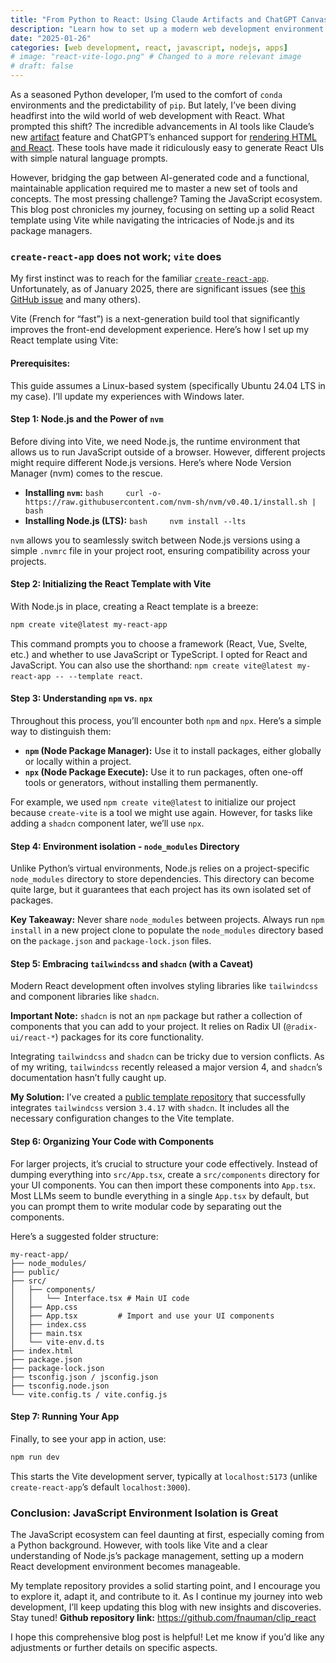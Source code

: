```yaml
---
title: "From Python to React: Using Claude Artifacts and ChatGPT Canvas to Build Apps"
description: "Learn how to set up a modern web development environment: React, Node.js, and Vite."
date: "2025-01-26"
categories: [web development, react, javascript, nodejs, apps]
# image: "react-vite-logo.png" # Changed to a more relevant image
# draft: false
---
```



<!-- ## Blog Post Content -->

As a seasoned Python developer, I'm used to the comfort of `conda` environments and the predictability of `pip`. But lately, I've been diving headfirst into the wild world of web development with React. What prompted this shift? The incredible advancements in AI tools like Claude's new [artifact](https://www.anthropic.com/news/artifacts) feature and ChatGPT's enhanced support for [rendering HTML and React](https://x.com/OpenAI/status/1882876172339757392). These tools have made it ridiculously easy to generate React UIs with simple natural language prompts.

However, bridging the gap between AI-generated code and a functional, maintainable application required me to master a new set of tools and concepts. The most pressing challenge? Taming the JavaScript ecosystem. This blog post chronicles my journey, focusing on setting up a solid React template using Vite while navigating the intricacies of Node.js and its package managers.

### `create-react-app` does not work; `vite` does

My first instinct was to reach for the familiar [`create-react-app`](https://github.com/facebook/create-react-app/). Unfortunately, as of January 2025, there are significant issues (see [this GitHub issue](https://github.com/facebook/create-react-app/issues/13911) and many others). 

Vite (French for "fast") is a next-generation build tool that significantly improves the front-end development experience. Here's how I set up my React template using Vite:

#### Prerequisites:

This guide assumes a Linux-based system (specifically Ubuntu 24.04 LTS in my case). I'll update my experiences with Windows later.

#### Step 1: Node.js and the Power of `nvm`

Before diving into Vite, we need Node.js, the runtime environment that allows us to run JavaScript outside of a browser. However, different projects might require different Node.js versions. Here's where Node Version Manager (nvm) comes to the rescue.

-   **Installing `nvm`:**
    ```bash
    curl -o- https://raw.githubusercontent.com/nvm-sh/nvm/v0.40.1/install.sh | bash
    ```
-   **Installing Node.js (LTS):**
    ```bash
    nvm install --lts
    ```

`nvm` allows you to seamlessly switch between Node.js versions using a simple `.nvmrc` file in your project root, ensuring compatibility across your projects.

#### Step 2: Initializing the React Template with Vite

With Node.js in place, creating a React template is a breeze:

```bash
npm create vite@latest my-react-app
```

This command prompts you to choose a framework (React, Vue, Svelte, etc.) and whether to use JavaScript or TypeScript. I opted for React and JavaScript. You can also use the shorthand: `npm create vite@latest my-react-app -- --template react`. 

#### Step 3: Understanding `npm` vs. `npx`

Throughout this process, you'll encounter both `npm` and `npx`. Here's a simple way to distinguish them:

-   **`npm` (Node Package Manager):** Use it to install packages, either globally or locally within a project.
-   **`npx` (Node Package Execute):** Use it to run packages, often one-off tools or generators, without installing them permanently.

For example, we used `npm create vite@latest` to initialize our project because `create-vite` is a tool we might use again. However, for tasks like adding a `shadcn` component later, we'll use `npx`.

#### Step 4: Environment isolation - `node_modules` Directory

Unlike Python's virtual environments, Node.js relies on a project-specific `node_modules` directory to store dependencies. This directory can become quite large, but it guarantees that each project has its own isolated set of packages.

**Key Takeaway:** Never share `node_modules` between projects. Always run `npm install` in a new project clone to populate the `node_modules` directory based on the `package.json` and `package-lock.json` files.

#### Step 5: Embracing `tailwindcss` and `shadcn` (with a Caveat)

Modern React development often involves styling libraries like `tailwindcss` and component libraries like `shadcn`.

**Important Note:** `shadcn` is not an `npm` package but rather a collection of components that you can add to your project. It relies on Radix UI (`@radix-ui/react-*`) packages for its core functionality.

Integrating `tailwindcss` and `shadcn` can be tricky due to version conflicts. As of my writing, `tailwindcss` recently released a major version 4, and `shadcn`'s documentation hasn't fully caught up.

**My Solution:** I've created a [public template repository](https://github.com/fnauman/clip_react) that successfully integrates `tailwindcss` version `3.4.17` with `shadcn`. It includes all the necessary configuration changes to the Vite template.

#### Step 6: Organizing Your Code with Components

For larger projects, it's crucial to structure your code effectively. Instead of dumping everything into `src/App.tsx`, create a `src/components` directory for your UI components. You can then import these components into `App.tsx`. Most LLMs seem to bundle everything in a single `App.tsx` by default, but you can prompt them to write modular code by separating out the components.

Here's a suggested folder structure:

```
my-react-app/
├── node_modules/
├── public/
├── src/
│   ├── components/
│   │   └── Interface.tsx # Main UI code
│   ├── App.css
│   ├── App.tsx         # Import and use your UI components
│   ├── index.css
│   ├── main.tsx
│   └── vite-env.d.ts
├── index.html
├── package.json
├── package-lock.json
├── tsconfig.json / jsconfig.json
├── tsconfig.node.json
└── vite.config.ts / vite.config.js
```

#### Step 7: Running Your App

Finally, to see your app in action, use:

```bash
npm run dev
```

This starts the Vite development server, typically at `localhost:5173` (unlike `create-react-app`'s default `localhost:3000`).

### Conclusion: JavaScript Environment Isolation is Great

The JavaScript ecosystem can feel daunting at first, especially coming from a Python background. However, with tools like Vite and a clear understanding of Node.js's package management, setting up a modern React development environment becomes manageable.

My template repository provides a solid starting point, and I encourage you to explore it, adapt it, and contribute to it. As I continue my journey into web development, I'll keep updating this blog with new insights and discoveries. Stay tuned!
**Github repository link:** [https://github.com/fnauman/clip_react](https://github.com/fnauman/clip_react)

I hope this comprehensive blog post is helpful! Let me know if you'd like any adjustments or further details on specific aspects.
